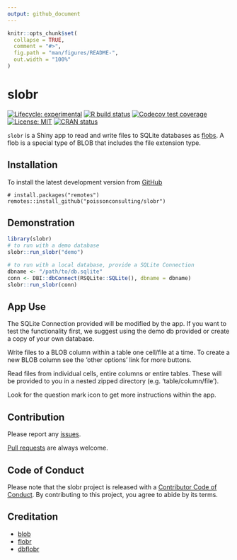 ```yaml
---
output: github_document
---
```


<!-- README.md is generated from README.Rmd. Please edit that file -->

```r
knitr::opts_chunk$set(
  collapse = TRUE,
  comment = "#>",
  fig.path = "man/figures/README-",
  out.width = "100%"
)
```
# slobr

<!-- badges: start -->
[![Lifecycle: experimental](https://img.shields.io/badge/lifecycle-experimental-orange.svg)](https://www.tidyverse.org/lifecycle/#experimental)
[![R build status](https://github.com/poissonconsulting/slobr/workflows/R-CMD-check/badge.svg)](https://github.com/poissonconsulting/slobr/actions)
[![Codecov test coverage](https://codecov.io/gh/poissonconsulting/slobr/branch/master/graph/badge.svg)](https://codecov.io/gh/poissonconsulting/slobr?branch=master)
[![License: MIT](https://img.shields.io/badge/License-MIT-green.svg)](https://opensource.org/licenses/MIT)
[![CRAN status](https://www.r-pkg.org/badges/version/slobr)](https://cran.r-project.org/package=slobr)

<!-- badges: end -->

`slobr` is a Shiny app to read and write files to SQLite databases as [flobs](https://poissonconsulting.github.io/flobr/reference/flob.html).
A flob is a special type of BLOB that includes the file extension type.

## Installation

To install the latest development version from [GitHub](https://github.com/poissonconsulting/slobr)
```
# install.packages("remotes")
remotes::install_github("poissonconsulting/slobr")
```

## Demonstration

```r
library(slobr)
# to run with a demo database
slobr::run_slobr("demo")

# to run with a local database, provide a SQLite Connection
dbname <- "/path/to/db.sqlite"
conn <- DBI::dbConnect(RSQLite::SQLite(), dbname = dbname)
slobr::run_slobr(conn)
```

## App Use

The SQLite Connection provided will be modified by the app. If you want to test the functionality first, we suggest using the demo db provided or create a copy of your own database.  

Write files to a BLOB column within a table one cell/file at a time. To create a new BLOB column see the 'other options' link for more buttons.

Read files from individual cells, entire columns or entire tables. These will be provided to you in a nested zipped directory (e.g. 'table/column/file').

Look for the question mark icon to get more instructions within the app.

## Contribution
Please report any [issues](https://github.com/poissonconsulting/slobr/issues).

[Pull requests](https://github.com/poissonconsulting/slobr/pulls) are always welcome.

## Code of Conduct

Please note that the slobr project is released with a [Contributor Code of Conduct](https://contributor-covenant.org/version/2/0/CODE_OF_CONDUCT.html). By contributing to this project, you agree to abide by its terms.

## Creditation

- [blob](https://github.com/tidyverse/blob)
- [flobr](https://github.com/poissonconsulting/flobr)
- [dbflobr](https://github.com/poissonconsulting/dbflobr)
